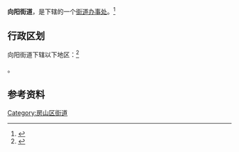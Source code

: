 {{中国乡级行政区
|景观照片文件名 = 
|景观照片描述 = 
|汉语拼音 = 
|其他语言 = 
|其他语言名称 = 
|旧称 = 
|地名出处 = [[燕山石化|燕山石化]]向阳化工厂
|位置图文件名 = 
|位置图描述 = 
|自定义图片= 
|建置时间 = 1975年6月28日<ref>{{cite web|url=http://www.bjys.gov.cn/yswz/Html/20111228-110914/1109143589.html|title=燕山地区行政区划沿革|publisher=燕山办事处信息中心|date=2011-12-28|accessdate=2017-12-26|archive-url=https://web.archive.org/web/20160410070957/http://www.bjys.gov.cn/yswz/Html/20111228-110914/1109143589.html|archive-date=2016-04-10|dead-url=yes}}</ref>
|政府驻地 = 
|毗邻 = 
|总面积 = 
|总人口 = 
|总人口年份 = 
|户籍人口 = 
|户籍人口年份 = 
|常住人口 = 
|常住人口年份 = 
|人口密度 = 
|GDP = 
|GDP年份 = 
|邮政编码 = 
|电话区号 = 10
|官方网站 = 
|网站名称 = 
|11/01/11/004/000}}

'''向阳街道'''，是{{PRC admin/fullname|11/01/11/004/000|3}}下辖的一个[[街道办事处|街道办事处]]。<ref>{{PRC admin/ref sgc|{{PRC admin/parent|11/01/11/004/000}}}}</ref>

== 行政区划 ==

向阳街道下辖以下地区：<ref>{{PRC admin/ref sgc|11/01/11/004/000}}</ref>

{{PRC admin/children|11/01/11/004/000}}。

== 参考资料 ==

{{Reflist|2}}

{{房山区行政区划}}
{{北京行政区划小作品}}

[[Category:房山区街道|Category:房山区街道]]